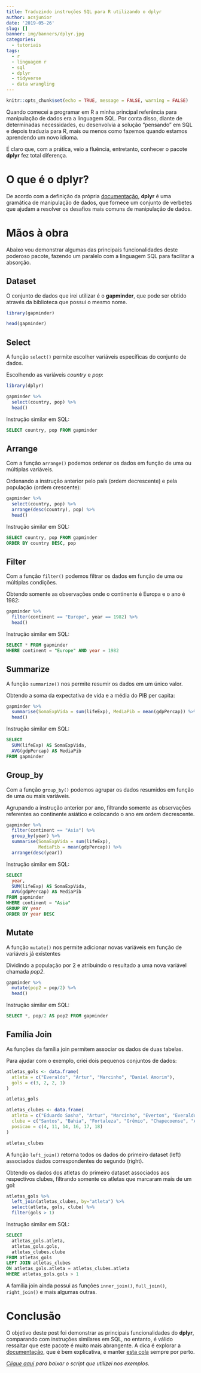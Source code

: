 ```yaml
---
title: Traduzindo instruções SQL para R utilizando o dplyr
author: acsjunior
date: '2019-05-26'
slug: []
banner: img/banners/dplyr.jpg
categories:
  - tutoriais
tags:
  - r
  - linguagem r
  - sql
  - dplyr
  - tidyverse
  - data wrangling
---
```

```r
knitr::opts_chunk$set(echo = TRUE, message = FALSE, warning = FALSE)
```

Quando comecei a programar em R a minha principal referência para manipulação de dados era a linguagem SQL. Por conta disso, diante de determinadas necessidades, eu desenvolvia a solução "pensando" em SQL e depois traduzia para R, mais ou menos como fazemos quando estamos aprendendo um novo idioma.

É claro que, com a prática, veio a fluência, entretanto, conhecer o pacote **dplyr** fez total diferença.

# O que é o dplyr?

De acordo com a definição da própria [documentação](https://dplyr.tidyverse.org/), **dplyr** é uma gramática de manipulação de dados, que fornece um conjunto de verbetes que ajudam a resolver os desafios mais comuns de manipulação de dados.

# Mãos à obra

Abaixo vou demonstrar algumas das principais funcionalidades deste poderoso pacote, fazendo um paralelo com a linguagem SQL para facilitar a absorção.

## Dataset

O conjunto de dados que irei utilizar é o **gapminder**, que pode ser obtido através da biblioteca que possui o mesmo nome.

```r
library(gapminder)
```

```r
head(gapminder)
```

## Select

A função <code>select()</code> permite escolher variáveis específicas do conjunto de dados.

Escolhendo as variáveis *country* e *pop*:
```r
library(dplyr)
```

```r
gapminder %>%
  select(country, pop) %>%
  head()
```

Instrução similar em SQL:

```sql
SELECT country, pop FROM gapminder
```

## Arrange

Com a função <code>arrange()</code> podemos ordenar os dados em função de uma ou múltiplas variáveis.

Ordenando a instrução anterior pelo país (ordem decrescente) e pela população (ordem crescente):

```r
gapminder %>%
  select(country, pop) %>%
  arrange(desc(country), pop) %>%
  head()
```

Instrução similar em SQL:

```sql
SELECT country, pop FROM gapminder
ORDER BY country DESC, pop
```

## Filter

Com a função <code>filter()</code> podemos filtrar os dados em função de uma ou múltiplas condições.

Obtendo somente as observações onde o continente é Europa e o ano é 1982:

```r
gapminder %>%
  filter(continent == "Europe", year == 1982) %>%
  head()
```

Instrução similar em SQL:

```sql
SELECT * FROM gapminder 
WHERE continent = "Europe" AND year = 1982
```

## Summarize

A função <code>summarize()</code> nos permite resumir os dados em um único valor.

Obtendo a soma da expectativa de vida e a média do PIB per capita:
```r
gapminder %>%
  summarise(SomaExpVida = sum(lifeExp), MediaPib = mean(gdpPercap)) %>%
  head()
```

Instrução similar em SQL:

```sql
SELECT 
  SUM(lifeExp) AS SomaExpVida, 
  AVG(gdpPercap) AS MediaPib 
FROM gapminder
```

## Group_by

Com a função <code>group_by()</code> podemos agrupar os dados resumidos em função de uma ou mais variáveis.

Agrupando a instrução anterior por ano, filtrando somente as observações referentes ao continente asiático e colocando o ano em ordem decrescente.
```r
gapminder %>%
  filter(continent == "Asia") %>%
  group_by(year) %>%
  summarise(SomaExpVida = sum(lifeExp), 
            MediaPib = mean(gdpPercap)) %>%
  arrange(desc(year))
```

Instrução similar em SQL:

```sql
SELECT 
  year,
  SUM(lifeExp) AS SomaExpVida, 
  AVG(gdpPercap) AS MediaPib 
FROM gapminder
WHERE continent = "Asia"
GROUP BY year
ORDER BY year DESC
```

## Mutate

A função <code>mutate()</code> nos permite adicionar novas variáveis em função de variáveis já existentes

Dividindo a população por 2 e atribuindo o resultado a uma nova variável chamada *pop2*.

```r
gapminder %>%
  mutate(pop2 = pop/2) %>%
  head()
```

Instrução similar em SQL:

```sql
SELECT *, pop/2 AS pop2 FROM gapminder
```

## Família Join

As funções da família join permitem associar os dados de duas tabelas.

Para ajudar com o exemplo, criei dois pequenos conjuntos de dados:

```r
atletas_gols <- data.frame(
  atleta = c("Everaldo", "Artur", "Marcinho", "Daniel Amorim"),
  gols = c(3, 2, 2, 1)
)

atletas_gols
```

```r
atletas_clubes <- data.frame(
  atleta = c("Eduardo Sasha", "Artur", "Marcinho", "Everton", "Everaldo", "Daniel Amorim"),
  clube = c("Santos", "Bahia", "Fortaleza", "Grêmio", "Chapecoense", "Avaí"),
  posicao = c(4, 11, 14, 16, 17, 18)
)

atletas_clubes
```

A função <code>left_join()</code> retorna todos os dados do primeiro dataset (left) associados dados correspondentes do segundo (right).

Obtendo os dados dos atletas do primeiro dataset associados aos respectivos clubes, filtrando somente os atletas que marcaram mais de um gol:

```r
atletas_gols %>%
  left_join(atletas_clubes, by="atleta") %>%
  select(atleta, gols, clube) %>%
  filter(gols > 1) 
```

Instrução similar em SQL:

```sql
SELECT 
  atletas_gols.atleta,
  atletas_gols.gols,
  atletas_clubes.clube
FROM atletas_gols
LEFT JOIN atletas_clubes
ON atletas_gols.atleta = atletas_clubes.atleta
WHERE atletas_gols.gols > 1
```

A família join ainda possui as funções <code>inner_join()</code>, <code>full_join()</code>, <code>right_join()</code> e mais algumas outras.

# Conclusão

O objetivo deste post foi demonstrar as principais funcionalidades do **dplyr**, comparando com instruções similares em SQL, no entanto, é válido ressaltar que este pacote é muito mais abrangente. A dica é explorar a [documentação](https://dplyr.tidyverse.org/), que é bem explicativa, e manter [esta cola](https://github.com/rstudio/cheatsheets/blob/master/data-transformation.pdf) sempre por perto.

*[Clique aqui](https://drive.google.com/drive/folders/1PfdfAmo4KddcKjrNoUffDo4Nor5dtk1T?usp=sharing) para baixar o script que utilizei nos exemplos.*